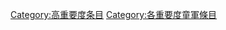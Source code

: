 {{catmore1|[[Wikipedia:童軍专题|Wikipedia:童軍专题]]}}
{{Articles by Importance|topic=童軍|project=童軍|format=TOC}}
{{emptycat}}

[[Category:高重要度条目|Category:高重要度条目]]
[[Category:各重要度童軍條目|Category:各重要度童軍條目]]